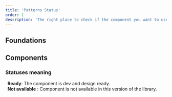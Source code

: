 ```yaml
---
title: 'Patterns Status'
order: 1
description: 'The right place to check if the component you want to use is in progress, in bêta version, or stable'
---
```


<h2>Foundations</h2>

<PatternsStatusTable type="Foundations" />

<h2>Components</h2>

<PatternsStatusTable type="Components" />

<h3>Statuses meaning</h3>

<div
  className="statusMeaning"
  style={{ display: 'flex', 'align-items': 'center' }}
>
  <NotificationCircleAvailable24 fill="#41a017" />
  <b>&nbsp;&nbsp;Ready</b>: The component is dev and design ready.
</div>

<div
  className="statusMeaning"
  style={{ display: 'flex', 'align-items': 'center' }}
>
  <ControlCross16 fill="currentColor" />
  <b>&nbsp;&nbsp;Not available</b> : Component is not available in this version of
  the library.
</div>
